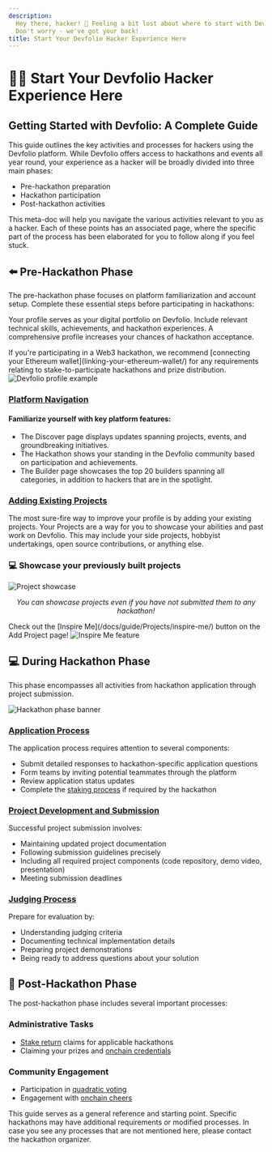 ```yaml
---
description:
  Hey there, hacker! 👋 Feeling a bit lost about where to start with Devfolio?
  Don't worry - we've got your back!
title: Start Your Devfolio Hacker Experience Here
---
```


# 🧑‍💻 Start Your Devfolio Hacker Experience Here

## Getting Started with Devfolio: A Complete Guide

This guide outlines the key activities and processes for hackers using the Devfolio platform. While Devfolio offers access to hackathons and events all year round, your experience as a hacker will be broadly divided into three main phases:

- Pre-hackathon preparation
- Hackathon participation
- Post-hackathon activities

This meta-doc will help you navigate the various activities relevant to you as a hacker. Each of these points has an associated page, where the specific part of the process has been elaborated for you to follow along if you feel stuck.

## ⬅️ Pre-Hackathon Phase

The pre-hackathon phase focuses on platform familiarization and account setup. Complete these essential steps before participating in hackathons:

Your profile serves as your digital portfolio on Devfolio. Include relevant technical skills, achievements, and hackathon experiences. A comprehensive profile increases your chances of hackathon acceptance.

<Callout type="info" title="Web3 Hackathons">
If you're participating in a Web3 hackathon, we recommend [connecting your Ethereum wallet](linking-your-ethereum-wallet/)  for any requirements relating to stake-to-participate hackathons and prize distribution.
</Callout>

<img src="/assets/image (222).webp" alt="Devfolio profile example" />

### [Platform Navigation](introduction/)

#### Familiarize yourself with key platform features:

- The Discover page displays updates spanning projects, events, and groundbreaking initiatives.
- The Hackathon shows your standing in the Devfolio community based on participation and achievements.
- The Builder page showcases the top 20 builders spanning all categories, in addition to hackers that are in the spotlight.

### [Adding Existing Projects](/docs/guide/Projects/adding-managing-projects)

The most sure-fire way to improve your profile is by adding your existing projects. Your Projects are a way for you to showcase your abilities and past work on Devfolio. This may include your side projects, hobbyist undertakings, open source contributions, or anything else.

### 💻 Showcase your previously built projects

<img src="/assets/image (128).webp" alt="Project showcase" />
<p align="center"><i>You can showcase projects even if you have not submitted them to any hackathon!</i></p>

<Callout type="info" title="Need inspiration?">
Check out the [Inspire Me](/docs/guide/Projects/inspire-me/) button on the Add Project page!
</Callout>

<img src="/assets/image (135).webp" alt="Inspire Me feature" />

## 💻 During Hackathon Phase

This phase encompasses all activities from hackathon application through project submission.

<img src="/assets/image (108).webp" alt="Hackathon phase banner" />

### [Application Process](participating-in-hackathons/)

The application process requires attention to several components:

- Submit detailed responses to hackathon-specific application questions
- Form teams by inviting potential teammates through the platform
- Review application status updates
- Complete the [staking process](participating-in-hackathons/staking) if required by the hackathon

### [Project Development and Submission](participating-in-hackathons/project-submission)

Successful project submission involves:

- Maintaining updated project documentation
- Following submission guidelines precisely
- Including all required project components (code repository, demo video, presentation)
- Meeting submission deadlines

### [Judging Process](participating-in-hackathons/judging-1)

Prepare for evaluation by:

- Understanding judging criteria
- Documenting technical implementation details
- Preparing project demonstrations
- Being ready to address questions about your solution

## 🥳 Post-Hackathon Phase

The post-hackathon phase includes several important processes:

### Administrative Tasks

- [Stake return](participating-in-hackathons/staking) claims for applicable hackathons
- Claiming your prizes and [onchain credentials](onchain-credentials/)

### Community Engagement

- Participation in [quadratic voting](quadratic-voting/)
- Engagement with [onchain cheers](cryptocheer/)

<Callout type="info" title="Note">
This guide serves as a general reference and starting point. Specific hackathons may have additional requirements or modified processes. In case you see any processes that are not mentioned here, please contact the hackathon organizer.
</Callout>


